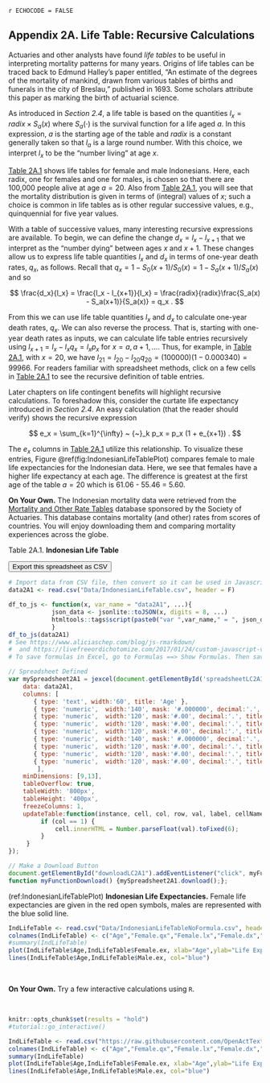 
`r ECHOCODE = FALSE`

## Appendix 2A. Life Table: Recursive Calculations {-}

Actuaries and other analysts have found *life tables* to be useful in interpreting mortality patterns for many years. Origins of life tables can be traced back to Edmund Halley's paper entitled, "An estimate of the degrees of the mortality of mankind, drawn from various tables of births and funerals in the city of Breslau," published in 1693. Some scholars attribute this paper as marking the birth of actuarial science.

As introduced in *Section 2.4*, a life table is based on the quantities $l_x = radix \times S_a(x)$ where $S_a(\cdot)$ is the survival function for a life aged $a$. In this expression, $a$ is the starting age of the table and $radix$ is a constant generally taken so that $l_a$  is a large round number. With this choice, we interpret $l_x$ to be the "number living" at age $x$.

[Table 2A.1] shows life tables for female and male Indonesians. Here, each radix, one for females and one for males, is chosen so that there are 100,000 people alive at age $a=20$. Also from [Table 2A.1], you will see that the mortality distribution is given in terms of (integral) values of $x$; such a choice is common in life tables as is other regular successive values, e.g., quinquennial for five year values. 

With a table of successive values, many interesting recursive expressions are available. To begin, we can define the change $d_x = l_x - l_{x+1}$ that we interpret as the "number dying" between ages $x$ and $x+1$. These changes allow us to express life table quantities $l_x$ and $d_x$ in terms of one-year death rates, $q_x$, as follows. Recall that $q_x = 1 - S_0(x+1)/S_0(x) = 1 - S_a(x+1)/S_a(x)$ and so

$$
\frac{d_x}{l_x} = \frac{l_x - l_{x+1}}{l_x} = \frac{radix}{radix}\frac{S_a(x) - S_a(x+1)}{S_a(x)} = q_x .
$$

From this we can use life table quantities $l_x$ and $d_x$ to calculate one-year death rates, $q_x$. We can also reverse the process. That is, 
starting with one-year death rates as inputs, we can calculate life table entries recursively using $l_{x+1} = l_x - l_x q_x = l_x p_x$ for $x=a, a+1, \ldots$. Thus, for example, in [Table 2A.1], with $x=20$, we have $l_{21} = l_{20} - l_{20} q_{20} = (100000)(1 - 0.000340) = 99966$. For readers familiar with spreadsheet methods, click on a few cells in [Table 2A.1] to see the recursive definition of table entries.

Later chapters on life contingent benefits will highlight recursive calculations. To foreshadow this, consider the curtate life expectancy introduced in *Section 2.4*. An easy calculation (that the reader should verify) shows the recursive expression 

$$
e_x = \sum_{k=1}^{\infty} ~ {~}_k p_x 
= p_x (1 + e_{x+1}) .
$$

The $e_x$ columns in [Table 2A.1] utilize this relationship. To visualize these entries, Figure \@ref(fig:IndonesianLifeTablePlot) compares female to male life expectancies for the Indonesian data. Here, we see that females have a higher life expectancy at each age. The difference is greatest at the first age of the table $a=20$ which is 61.06 - 55.46 = 5.60.

**On Your Own.** The Indonesian mortality data were retrieved from the [Mortality and Other Rate Tables](https://mort.soa.org) database sponsored by the Society of Actuaries. This database contains mortality (and other) rates from scores of countries. You will enjoy downloading them and comparing mortality experiences across the globe.


[Table 2A.1]:\#tab:2A1

<a id=tab:2A1></a>

Table 2A.1. **Indonesian Life Table**

<div id="spreadsheetLC2A1"></div>
<p><button id='downloadLC2A1'>Export this spreadsheet as CSV</button></p>


```r
# Import data from CSV file, then convert so it can be used in Javascript
data2A1 <- read.csv("Data/IndonesianLifeTable.csv", header = F)

df_to_js <- function(x, var_name = "data2A1", ...){
            json_data <- jsonlite::toJSON(x, digits = 8, ...)
            htmltools::tags$script(paste0("var ",var_name," = ", json_data, ";"))
            }
df_to_js(data2A1)
# See https://www.aliciaschep.com/blog/js-rmarkdown/
#  and https://livefreeordichotomize.com/2017/01/24/custom-javascript-visualizations-in-rmarkdown/
# To save formulas in Excel, go to Formulas ==> Show Formulas. Then save as .csv file

```


```js
// Spreadsheet Defined
var mySpreadsheet2A1 = jexcel(document.getElementById('spreadsheetLC2A1'), {
    data: data2A1,
    columns: [
       { type: 'text', width:'60', title: 'Age' },
       { type: 'numeric',  width:'140', mask: '#.000000', decimal:'.', title: 'Female \\(q\_x\\)'},
       { type: 'numeric',  width:'120', mask:'#.00', decimal:'.', title: 'Female \\(l\_x\\)'},
       { type: 'numeric',  width:'120', mask:'#.00', decimal:'.', title: 'Female \\(d\_x\\)'},
       { type: 'numeric',  width:'120', mask:'#.00', decimal:'.', title: 'Female \\(e\_x\\)'},
       { type: 'numeric',  width:'140', mask:' #.000000', decimal:'.', title: 'Male \\(q\_x\\)'},
       { type: 'numeric',  width:'120', mask:'#.00', decimal:'.', title: 'Male \\(l\_x\\)'},
       { type: 'numeric',  width:'120', mask:'#.00', decimal:'.', title: 'Male \\(d\_x\\)'},
       { type: 'numeric',  width:'120', mask:'#.00', decimal:'.', title: 'Male \\(e\_x\\)'},
        ],
    minDimensions: [9,13],
    tableOverflow: true,
    tableWidth: '800px',
    tableHeight: '400px',
    freezeColumns: 1,
    updateTable:function(instance, cell, col, row, val, label, cellName) {
         if (col == 1) {
             cell.innerHTML = Number.parseFloat(val).toFixed(6);
         }
     }
});

```


```js
// Make a Download Button
document.getElementById("downloadLC2A1").addEventListener("click", myFunctionDownload);
function myFunctionDownload() {mySpreadsheet2A1.download();};

```

(ref:IndonesianLifeTablePlot) **Indonesian Life Expectancies.** Female life expectancies are given in the red open symbols, males are represented with the blue solid line.

```r
IndLifeTable <- read.csv("Data/IndonesianLifeTableNoFormula.csv", header = F)
colnames(IndLifeTable) <- c("Age","Female.qx","Female.lx","Female.dx","Female.ex","Male.qx","Male.lx","Male.dx","Male.ex")
#summary(IndLifeTable)
plot(IndLifeTable$Age,IndLifeTable$Female.ex, xlab="Age",ylab="Life Expectancy", col="red")
lines(IndLifeTable$Age,IndLifeTable$Male.ex, col="blue")
```

<br>


**On Your Own.** Try a few interactive calculations using `R`.

<br>

```r
knitr::opts_chunk$set(results = "hold")
#tutorial::go_interactive()
```


```r
IndLifeTable <- read.csv("https://raw.githubusercontent.com/OpenActTextDev/LifeCon/master/Data/IndonesianLifeTableNoFormula.csv", header = F)
colnames(IndLifeTable) <- c("Age","Female.qx","Female.lx","Female.dx","Female.ex","Male.qx","Male.lx","Male.dx","Male.ex")
summary(IndLifeTable)
plot(IndLifeTable$Age,IndLifeTable$Female.ex, xlab="Age",ylab="Life Expectancy", col="red")
lines(IndLifeTable$Age,IndLifeTable$Male.ex, col="blue")
```


